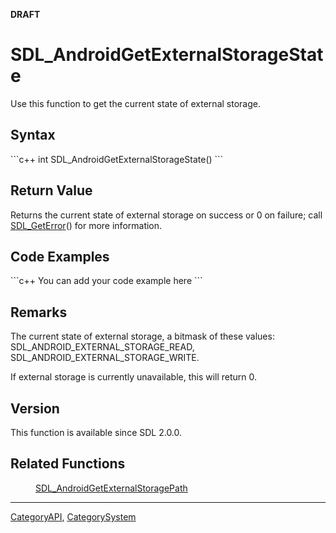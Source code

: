 <span color="red">'''DRAFT'''</span>

<!-- #*^*^*^*^*See http://wiki.libsdl.org/moin.cgi/SGFunctions for details on editing this page*^*^*^*^* -->


= SDL_AndroidGetExternalStorageState =
Use this function to get the current state of external storage.




== Syntax ==
```c++
int SDL_AndroidGetExternalStorageState()
```


== Return Value ==
Returns the current state of external storage on success or 0 on failure; call [[SDL_GetError]]() for more information.

== Code Examples ==
```c++
You can add your code example here
```

<!-- #Leave this section as-is unless you have a code example to put in.  In that case, replace You can add your code example here with your code example following the Style Guide instructions.  Leave the rest of the markup alone and delete this comment. -->


== Remarks ==
The current state of external storage, a bitmask of these values: SDL_ANDROID_EXTERNAL_STORAGE_READ, SDL_ANDROID_EXTERNAL_STORAGE_WRITE.

If external storage is currently unavailable, this will return 0.

== Version ==
This function is available since SDL 2.0.0.

== Related Functions ==
:[[SDL_AndroidGetExternalStoragePath]]

----
[[CategoryAPI]], [[CategorySystem]]
<!-- #See the Style Guide for instructions on editing the footer. -->

